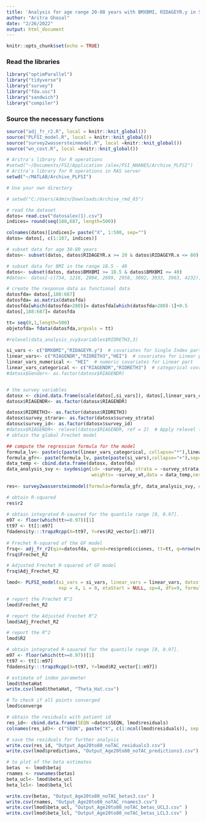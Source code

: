 ---
title: 'Analysis for age range 20-80 years with BMXBMI, RIDAGEYR.y in SI; RIAGENDR, RIDRETH3, HEI in linear part'
author: "Aritra Ghosal"
date: "2/26/2022"
output: html_document
---

```{r setup, include=FALSE}
knitr::opts_chunk$set(echo = TRUE)
```

### Read the libraries 

```{r, message=FALSE, warning=FALSE}

library("optimParallel")
library("tidyverse")
library("survey")
library("fda.usc")
library("sandwich")
library("compiler")
```

### Source the necessary functions

```{r}

source("adj_fr_r2.R", local = knitr::knit_global())
source("PLFSI_model.R", local = knitr::knit_global())
source("survey2wassersteinmodel.R", local =knitr::knit_global())
source("wn_cost.R", local =knitr::knit_global())

```

```{r, warning= FALSE}
# Aritra's library for R operations
#setwd("~/Documents/FSI/Application /alex/FSI_NHANES/Archive_PLFSI")
# Aritra's library for R operations in RAS server
setwd("~/MATLAB/Archive_PLFSI")

# Use your own directory

# setwd("C:/Users/Admin/Downloads/Archive_rmd_65")

# read the dataset
datos= read.csv("datosalex(1).csv")
indices= round(seq(188,687, length=500))

colnames(datos)[indices]= paste("X", 1:500, sep="")
datos= datos[, c(1:187, indices)]

# subset data for age 30-80 years
datos<- subset(datos, datos$RIDAGEYR.x >= 20 & datos$RIDAGEYR.x <= 80)  

# subset data for BMI in the range 18.5 - 40
datos<- subset(datos, datos$BMXBMI >= 18.5 & datos$BMXBMI <= 40)  
#datos<- datos[-c(734, 1216, 2094, 2699, 2958, 3092, 3933, 3963, 4232), ]

# create the response data as functional data
datosfda= datos[,188:687]
datosfda= as.matrix(datosfda)
datosfda[which(datosfda>280)]= datosfda[which(datosfda>280)-1]+0.5
datos[,188:687]= datosfda

tt= seq(0,1,length=500)
objetofda= fdata(datosfda,argvals = tt)

#relevel(data_analysis_svy$variables$RIDRETH3,3) 

si_vars <- c("BMXBMI","RIDAGEYR.y")  # covariates for Single Index part
linear_vars<- c("RIAGENDR","RIDRETH3","HEI")  # covariates for Linear part
linear_vars_numerical <- "HEI"  # numeric covariates for Linear part
linear_vars_categorical <- c("RIAGENDR","RIDRETH3")  # categorical covariates for Linear part
#datosx$Gender<- as.factor(datosx$RIAGENDR)


# the survey variables
datosx <- cbind.data.frame(scale(datos[,si_vars]), datos[,linear_vars_categorical], HEI=scale(datos[,linear_vars_numerical]), survey_wt= datos[,"wtmec4yr_adj_norm"],survey_id=datos[,"SDMVPSU"], survey_strata= datos[,"SDMVSTRA"])
datosx$RIAGENDR<- as.factor(datosx$RIAGENDR)

datosx$RIDRETH3<- as.factor(datosx$RIDRETH3)
datosx$survey_strara<- as.factor(datosx$survey_strata)
datosx$survey_id<- as.factor(datosx$survey_id)
#datosx$RIAGENDR<- relevel(datosx$RIAGENDR, ref = 2)  # Apply relevel function
# obtain the global Frechet model

## compute the regression formula for the model
formula_lv<- paste(c(paste(linear_vars_categorical, collapse="*"),linear_vars_numerical), collapse = "+")
formula_gfr<- paste(formula_lv, paste(paste(si_vars),collapse="+"),sep="+")
data_temp <- cbind.data.frame(datosx, datosfda)
data_analysis_svy <- svydesign(id= ~survey_id, strata = ~survey_strata, 
                               weights= ~survey_wt,data = data_temp,nest = TRUE)
  
res<- survey2wassersteinmodel(formula=formula_gfr, data_analysis_svy, objetofda=objetofda)   # these also have to be quantiles

# obtain R-squared 
res$r2
  
# obtain integrated R-sauared for the quantile range [0, 0.97].
m97 <- floor(which(tt>=0.97))[1]
tt97 <- tt[1:m97]
fdadensity:::trapzRcpp(X=tt97, Y=res$R2_vector[1:m97])
  
# Frechet R-squared of the GF model
frsq<- adj_fr_r2(qin=datosfda, qpred=res$predicciones, tt=tt, q=nrow(res$betaj), survey_weights=datosx$survey_wt)
frsq$Frechet_R2

# Adjusted Frechet R-squared of GF model
frsq$Adj_Frechet_R2
```


```{r}
lmod<- PLFSI_model(si_vars = si_vars, linear_vars = linear_vars, datosfda = datosfda, tt =tt, 
                   nsp = 4, L = 0, etaStart = NULL, sp=4, dfs=9, formula_lv=formula_lv, datosx= datosx)

# report the Frechet R^2
lmod$Frechet_R2

# report the Adjusted Frechet R^2
lmod$Adj_Frechet_R2

# report the R^2
lmod$R2

# obtain integrated R-sauared for the quantile range [0, 0.97].
m97 <- floor(which(tt>=0.97))[1]
tt97 <- tt[1:m97]
fdadensity:::trapzRcpp(X=tt97, Y=lmod$R2_vector[1:m97])

# estimate of index parameter
lmod$thetaHat
write.csv(lmod$thetaHat, "Theta_Hat.csv")

# To check if all points converged
lmod$converge

# obtain the residuals with patient id
res_id<- cbind.data.frame(SEQN =datos$SEQN, lmod$residuals)
colnames(res_id)<- c("SEQN", paste("X", c(1:ncol(lmod$residuals)), sep = ""))

# save the residuals for further analysis
write.csv(res_id, "Output_Age20to80_noTAC_residuals3.csv") 
write.csv(lmod$predictions, "Output_Age20to80_noTAC_predictions3.csv")

# to plot of the beta estimates
betas  <- lmod$betaj
rnames <- rownames(betas)
beta_ucl<- lmod$beta_ucl
beta_lcl<- lmod$beta_lcl

write.csv(betas, "Output_Age20to80_noTAC_betas3.csv" )
write.csv(rnames, "Output_Age20to80_noTAC_rnames3.csv")
write.csv(lmod$beta_ucl, "Output_Age20to80_noTAC_betas_UCL3.csv" )
write.csv(lmod$beta_lcl, "Output_Age20to80_noTAC_betas_LCL3.csv" )

```


